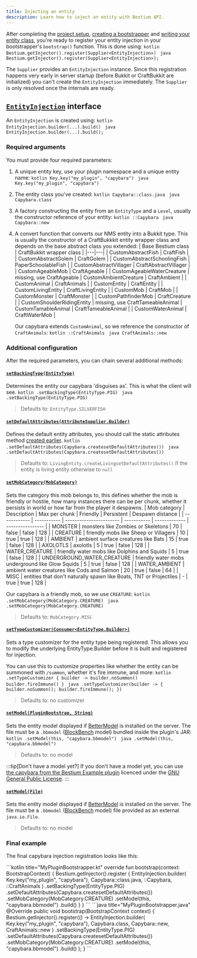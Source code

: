 ```yaml
---
title: Injecting an entity
description: Learn how to inject an entity with Bestium API.
---
```



After completing the [project setup](../project-setup), [creating a bootstrapper](../project-setup#creating-a-bootstrapper)
and [writing your entity class](../coding-entity), you're ready to register your entity injection in your bootstrapper's `bootstrap()` function.
This is done using:
<Tabs syncKey="lang">
    <TabItem label="Kotlin">
        ```kotlin
        Bestium.getInjector().register(Supplier<EntityInjection>)
        ```
    </TabItem>
    <TabItem label="Java">
        ```java
        Bestium.getInjector().register(Supplier<EntityInjection>);
        ```
    </TabItem>
</Tabs>

The `Supplier` provides an `EntityInjection` instance. Since this registration happens very early in server startup (before Bukkit or CraftBukkit are initialized)
you can't create the `EntityInjection` immediately. The `Supplier` is only resolved once the internals are ready.

## [`EntityInjection`](/javadocs/cz/jeme/bestium/api/inject/EntityInjection.html) interface

An `EntityInjection` is created using:
<Tabs syncKey="lang">
    <TabItem label="Kotlin">
        ```kotlin
        EntityInjection.builder(...).build()
        ```
    </TabItem>
    <TabItem label="Java">
        ```java
        EntityInjection.builder(...).build();
        ```
    </TabItem>
</Tabs>

### Required arguments

You must provide four required parameters:
1. A unique entity key, use your plugin namespace and a unique entity name:
    <Tabs syncKey="lang">
        <TabItem label="Kotlin">
            ```kotlin
            Key.key("my_plugin", "capybara")
            ```
        </TabItem>
        <TabItem label="Java">
            ```java
            Key.key("my_plugin", "capybara")
            ```
        </TabItem>
    </Tabs>
2. The entity class you've created:
    <Tabs syncKey="lang">
        <TabItem label="Kotlin">
            ```kotlin
            Capybara::class.java
            ```
        </TabItem>
        <TabItem label="Java">
            ```java
            Capybara.class
            ```
        </TabItem>
    </Tabs>
3. A factory constructing the entity from an `EntityType` and a `Level`, usually the constructor reference of your entity:
    <Tabs syncKey="lang">
        <TabItem label="Kotlin">
            ```kotlin
            ::Capybara
            ```
        </TabItem>
        <TabItem label="Java">
            ```java
            Capybara::new
            ```
        </TabItem>
    </Tabs>
4. A convert function that converts our NMS entity into a Bukkit type. This is usually the constructor of a CraftBukkkit entity wrapper class and depends on the base abstract class you extended:
    | Base Bestium class | CraftBukkit wrapper class |
    |---|---|
    | CustomAbstractFish | CraftFish |
    | CustomAbstractGolem | CraftGolem |
    | CustomAbstractSchoolingFish | PaperSchoolableFish |
    | CustomAbstractVillager | CraftAbstractVillager |
    | CustomAgeableMob | CraftAgeable |
    | CustomAgeableWaterCreature | missing, use CraftAgeable
    | CustomAmbientCreature | CraftAmbient |
    | CustomAnimal | CraftAnimals |
    | CustomEntity | CraftEntity |
    | CustomLivingEntity | CraftLivingEntity |
    | CustomMob | CraftMob |
    | CustomMonster | CraftMonster |
    | CustomPathfinderMob | CraftCreature |
    | CustomShoulderRidingEntity | missing, use CraftTameableAnimal
    | CustomTamableAnimal | CraftTameableAnimal |
    | CustomWaterAnimal | CraftWaterMob |

    Our capybara extends `CustomAnimal`, so we reference the constructor of `CraftAnimals`:
    <Tabs syncKey="lang">
        <TabItem label="Kotlin">
            ```kotlin
            ::CraftAnimals
            ```
        </TabItem>
        <TabItem label="Java">
            ```java
            CraftAnimals::new
            ```
        </TabItem>
    </Tabs>

### Additional configuration
After the required parameters, you can chain several additional methods:

#### [`setBackingType(EntityType)`](/javadocs/cz/jeme/bestium/api/inject/EntityInjection.Builder.html#setBackingType(net.minecraft.world.entity.EntityType))
Determines the entity our capybara 'disguises as'. This is what the client will see.
<Tabs syncKey="lang">
    <TabItem label="Kotlin">
        ```kotlin
        .setBackingType(EntityType.PIG)
        ```
    </TabItem>
    <TabItem label="Java">
        ```java
        .setBackingType(EntityType.PIG)
        ```
    </TabItem>
</Tabs>
> Defaults to: `EntityType.SILVERFISH`

#### [`setDefaultAttributes(AttributeSupplier.Builder)`](/javadocs/cz/jeme/bestium/api/inject/EntityInjection.Builder.html#setDefaultAttributes(net.minecraft.world.entity.ai.attributes.AttributeSupplier))
Defines the default entity attributes, you should call the static attributes method [created earlier](../coding-entity#add-default-attributes).
<Tabs syncKey="lang">
    <TabItem label="Kotlin">
        ```kotlin
        .setDefaultAttributes(Capybara.createsetDefaultAttributes())
        ```
    </TabItem>
    <TabItem label="Java">
        ```java
        .setDefaultAttributes(Capybara.createsetDefaultAttributes())
        ```
    </TabItem>
</Tabs>
> Defaults to: `LivingEntity.createLivingsetDefaultAttributes()` if the entity is living entity otherwise to `null`

#### [`setMobCategory(MobCategory)`](/javadocs/cz/jeme/bestium/api/inject/EntityInjection.Builder.html#setMobCategory(net.minecraft.world.entity.MobCategory))
Sets the category this mob belongs to, this defines whether the mob is friendly or hostile, how many instances there can be per chunk, whether it persists in world or how far from the player it despawns.
| Mob category | Description | Max per chunk | Friendly | Persistent | Despawn distance |
| ------------ | ----------- | ----------------------- | ----------- | ------------- | ---------------- | 
| MONSTER | monsters like Zombies or Skeletons | 70    | false       | false         | 128 |
| CREATURE | friendly mobs like Sheep or Villagers | 10 | true       | true          | 128 |
| AMBIENT | ambient surface creatures like Bats | 15   | true        | false         | 128 |
| AXOLOTLS | axolotls        | 5                       | true        | false         | 128 |
| WATER_CREATURE | friendly water mobs like Dolphins and Squids | 5 | true | false   | 128 |
| UNDERGROUND_WATER_CREATURE | friendly water mobs underground like Glow Squids | 5 | true | false | 128 |
| WATER_AMBIENT | ambient water creatures like Cods and Salmon | 20 | true | false | 64 |
| MISC | entities that don't naturally spawn like Boats, TNT or Projectiles | - | true | true | 128 |

Our capybara is a friendly mob, so we use `CREATURE`:
<Tabs syncKey="lang">
    <TabItem label="Kotlin">
        ```kotlin
        .setMobCategory(MobCategory.CREATURE)
        ```
    </TabItem>
    <TabItem label="Java">
        ```java
        .setMobCategory(MobCategory.CREATURE)
        ```
    </TabItem>
</Tabs>
> Defaults to: `MobCategory.MISC`

#### [`setTypeCustomizer(Consumer<EntityType.Builder>)`](/javadocs/cz/jeme/bestium/api/inject/EntityInjection.Builder.html#setTypeCustomizer(java.util.function.Consumer))
Sets a type customizer for the entity type being registered. This allows you to modify the underlying EntityType.Builder before it is built and registered for injection.

You can use this to customize properties like whether the entity can be summoned with `/summon`, whether it's fire immune, and more:
<Tabs syncKey="lang">
    <TabItem label="Kotlin">
        ```kotlin
        .setTypeCustomizer { builder ->
            builder.noSummon()
            builder.fireImmune()
        }
        ```
    </TabItem>
    <TabItem label="Java">
        ```java
        .setTypeCustomizer(builder -> {
            builder.noSummon();
            builder.fireImmune();
        })
        ```
    </TabItem>
</Tabs>
> Defaults to: no customizer

#### [`setModel(PluginBootstrap, String)`](/javadocs/cz/jeme/bestium/api/inject/EntityInjection.Builder.html#setModel(io.papermc.paper.plugin.bootstrap.PluginBootstrap,java.lang.String))
Sets the entity model displayed if [BetterModel](https://github.com/toxicity188/BetterModel) is installed on the server.
The file must be a `.bbmodel` ([BlockBench](https://www.blockbench.net/) model) bundled inside the plugin's JAR:
<Tabs syncKey="lang">
    <TabItem label="Kotlin">
        ```kotlin
        .setModel(this, "capybara.bbmodel")
        ```
    </TabItem>
    <TabItem label="Java">
        ```java
        .setModel(this, "capybara.bbmodel")
        ```
    </TabItem>
</Tabs>
> Defaults to: no model

:::tip[Don't have a model yet?]
If you don't have a model yet, you can use
[the capybara from the Bestium Example plugin](https://github.com/huzvanec/BestiumExample/blob/master/src/main/resources/models/capybara.bbmodel) 
licenced under the [GNU General Public License](https://www.gnu.org/licenses/gpl-3.0.html).
:::

#### [`setModel(File)`](/javadocs/cz/jeme/bestium/api/inject/EntityInjection.Builder.html#setModel(java.io.File))
Sets the entity model displayed if [BetterModel](https://github.com/toxicity188/BetterModel) is installed on the server.
The file must be a `.bbmodel` ([BlockBench](https://www.blockbench.net/) model) file provided as an external `java.io.File`.
> Defaults to: no model

### Final example

The final capybara injection registration looks like this:

<Tabs syncKey="lang">
    <TabItem label="Kotlin">
        ```kotlin title="MyPluginBootstrapper.kt"
        override fun bootstrap(context: BootstrapContext) {
            Bestium.getInjector().register {
                EntityInjection.builder(
                    Key.key("my_plugin", "capybara"),
                    Capybara::class.java,
                    ::Capybara,
                    ::CraftAnimals
                )
                .setBackingType(EntityType.PIG)
                .setDefaultAttributes(Capybara.createsetDefaultAttributes())
                .setMobCategory(MobCategory.CREATURE)
                .setModel(this, "capybara.bbmodel")
                .build()
            }
        }
        ```
    </TabItem>
    <TabItem label="Java">
        ```java title="MyPluginBootstrapper.java"
        @Override
        public void bootstrap(BootstrapContext context) {
            Bestium.getInjector().register(() -> EntityInjection.builder(
                                    Key.key("my_plugin", "capybara"),
                                    Capybara.class,
                                    Capybara::new,
                                    CraftAnimals::new
                            )
                            .setBackingType(EntityType.PIG)
                            .setDefaultAttributes(Capybara.createsetDefaultAttributes())
                            .setMobCategory(MobCategory.CREATURE)
                            .setModel(this, "capybara.bbmodel")
                            .build()
            );
        }
        ```
    </TabItem>
</Tabs>
